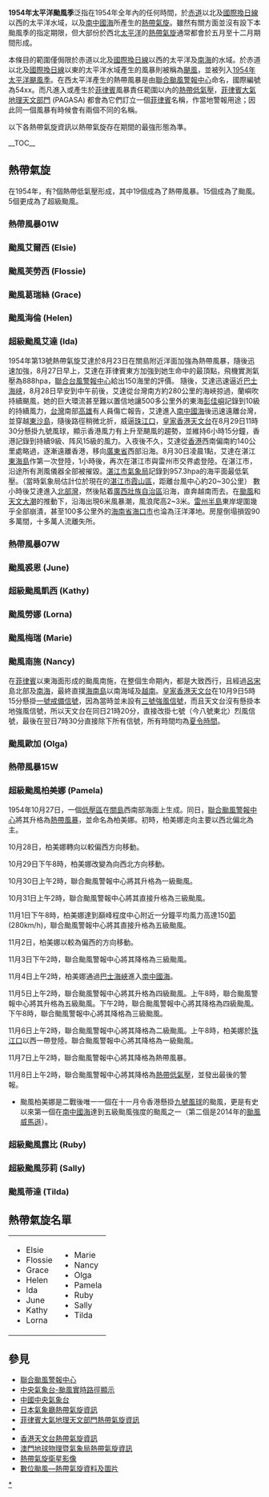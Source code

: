 {{NoteTA|G1=TyphoonOld|G2=Weather}}
{{expand|time=2013-08-19T04:00:27+00:00}}
{{Infobox hurricane season
| Track=1954 Pacific typhoon season summary map.png
| Basin=WPac
| Year=1954
| First storm formed=3月1日（熱帶風暴01W）
| Last storm dissipated=12月1日（颱風蒂達）
| Strongest storm name=超級颱風莎莉
| Strongest storm pressure=
| Strongest storm winds=150
| Average wind speed=1
| Total storms=19
| Total hurricanes=15
| Total intense=5
| Fatalities=
| Damages=
| five seasons=[[1952年太平洋颱風季|1952]] [[1953年太平洋颱風季|1953]] '''1954''' [[1955年太平洋颱風季|1955]] [[1956年太平洋颱風季|1956]] 
}}
{{portal phs}}
'''1954年太平洋颱風季'''泛指在1954年全年內的任何時間，於[[赤道|赤道]]以北及[[國際換日線|國際換日線]]以西的太平洋水域，以及[[南中國海|南中國海]]所產生的[[熱帶氣旋|熱帶氣旋]]。雖然有關方面並沒有設下本颱風季的指定期限，但大部份於西北[[太平洋|太平洋]]的[[熱帶氣旋|熱帶氣旋]]通常都會於五月至十二月期間形成。

本條目的範圍僅侷限於赤道以北及[[國際換日線|國際換日線]]以西的太平洋及[[南海|南海]]的水域。於赤道以北及[[國際換日線|國際換日線]]以東的太平洋水域產生的風暴則被稱為[[颶風|颶風]]，並被列入[[1954年太平洋颶風季|1954年太平洋颶風季]]。在西太平洋產生的熱帶風暴是由[[聯合颱風警報中心|聯合颱風警報中心]]命名，國際編號為54xx。而凡進入或產生於[[菲律賓|菲律賓]]風暴責任範圍以內的[[熱帶低氣壓|熱帶低氣壓]]，[[菲律賓大氣地球物理和天文管理局|菲律賓大氣地理天文部門]] (PAGASA) 都會為它們訂立一個[[菲律賓|菲律賓]]名稱，作當地警報用途；因此同一個風暴有時候會有兩個不同的名稱。

以下各熱帶氣旋資訊以熱帶氣旋存在期間的最強形態為準。

{{TC scale old}}
__TOC__
<div style="clear: both"></div>

== 熱帶氣旋 ==
{{NoteUTC+8}}
在1954年，有?個熱帶低氣壓形成，其中19個成為了熱帶風暴。15個成為了颱風。5個更成為了超級颱風。
===熱帶風暴01W===
{{Infobox Hurricane Small
|Basin=WPac
|Track=01W 1954 track.png
|Formed=3月1日
|Dissipated=3月4日
|1-min winds=50
|Pressure=
}}
{{Clear}}
===颱風艾爾西 (Elsie)===
{{Infobox Hurricane Small
|Basin=WPac
|Track=Elsie 1954 track.png
|Formed=5月5日
|Dissipated=5月12日
|1-min winds=100
|Pressure=
}}
{{Clear}}
===颱風芙勞西 (Flossie)===
{{Infobox Hurricane Small
|Basin=WPac
|Track=Flossie 1954 track.png
|Formed=7月4日
|Dissipated=7月10日
|1-min winds=75
|Pressure=
}}
{{Clear}}
===颱風葛瑞絲 (Grace)===
{{Infobox Hurricane Small
|Basin=WPac
|Track=Grace 1954 track.png
|Formed=8月11日
|Dissipated=8月19日
|1-min winds=100
|Pressure=
}}
{{Clear}}
===颱風海倫 (Helen)===
{{Infobox Hurricane Small
|Basin=WPac
|Track=Helen 1954 track.png
|Formed=8月11日
|Dissipated=8月17日
|1-min winds=70
|Pressure=
}}
{{Clear}}
===超級颱風艾達 (Ida)===
{{Infobox Hurricane Small
|Basin=WPac
|Track=Ida 1954 track.png
|Formed=8月18日
|Dissipated=8月31日
|1-min winds=150
|Pressure=
}}
1954年第13號熱帶氣旋艾達於8月23日在關島附近洋面加強為熱帶風暴，隨後迅速加強，8月27日早上，艾達在菲律賓東方加強到她生命中的最頂點，飛機實測氣壓為888hpa，[[聯合台風警報中心|聯合台風警報中心]]給出150海里的評價。
隨後，艾達迅速逼近[[巴士海峡|巴士海峡]]，8月28日早安到中午前後，艾達從台灣南方約280公里的海峽掠過，蘭嶼吹持續颶風，她的巨大環流甚至難以置信地讓500多公里外的東海[[彭佳嶼|彭佳嶼]]記錄到10級的持續風力，[[台灣|台灣]]南部[[高雄|高雄]]有人員傷亡報告，艾達進入[[南中國海|南中國海]]後迅速遠離台灣，並穿越[[東沙島|東沙島]]，隨後路徑稍微北折，威逼[[珠江口|珠江口]]，[[皇家香港天文台|皇家香港天文台]]在8月29日11時30分懸掛九號風球，顯示香港風力有上升至颶風的趨勢，並維持6小時15分鐘，香港記錄到持續9級、阵风15級的風力。入夜後不久，艾達從[[香港|香港]]西南偏南約140公里處略過，逐漸遠離香港，移向[[廣東省|廣東省]]西部沿海。8月30日凌晨1點，艾達在湛江[[東海島|東海島]]作第一次登陸，1小時後，再次在湛江市與雷州市交界處登陸。在湛江市，沿途所有測風儀器全部被摧毀。[[湛江市氣象局|湛江市氣象局]]記錄到957.3hpa的海平面最低氣壓。（當時氣象局估計位於現在的[[湛江市|湛江市]][[霞山區|霞山區]]，距離台風中心約20~30公里）
數小時後艾達進入[[北部灣|北部灣]]，然後貼着[[廣西壯族自治區|廣西壯族自治區]]沿海，直奔越南而去。在[[颱風|颱風]]和[[天文大潮|天文大潮]]的推動下，沿海出現6米風暴潮，風浪爬高2~3米。[[雷州半島|雷州半島]]東岸堤圍幾乎全部崩潰，甚至100多公里外的[[海南省|海南省]][[海口市|海口市]]也淪為汪洋澤地。房屋倒塌損毀90多萬間，十多萬人流離失所。

{{Clear}}

===熱帶風暴07W===
{{Infobox Hurricane Small
|Basin=WPac
|Track=07W 1954 track.png
|Formed=8月20日
|Dissipated=8月26日
|1-min winds=40
|Pressure=
}}
{{Clear}}
===颱風裘恩 (June)===
{{Infobox Hurricane Small
|Basin=WPac
|Track=June 1954 track.png
|Formed=8月28日
|Dissipated=9月8日
|1-min winds=120
|Pressure=
}}
{{Clear}}

===超級颱風凱西 (Kathy)===
{{Infobox Hurricane Small
|Basin=WPac
|Track=Kathy 1954 track.png
|Formed=9月4日
|Dissipated=9月15日
|1-min winds=130
|Pressure=
}}
{{Clear}}
===颱風勞娜 (Lorna)===
{{Infobox Hurricane Small
|Basin=WPac
|Track=Lorna 1954 track.png
|Formed=9月11日
|Dissipated=9月19日
|1-min winds=100
|Pressure=
}}
{{Clear}}
===颱風梅瑞 (Marie)===
{{main|洞爺丸颱風}}
{{Infobox Hurricane Small
|Basin=WPac
|Track=Marie 1954 track.png
|Formed=9月18日
|Dissipated=9月29日
|1-min winds=75
|Pressure=
}}
{{Clear}}

===颱風南施 (Nancy)===
{{Infobox Hurricane Small
|Basin=WPac
|Track=Nancy 1954 track.png
|Formed=9月30日
|Dissipated=10月13日
|1-min winds=85
|Pressure=
}}
在[[菲律賓|菲律賓]]以東海面形成的颱風南施，在整個生命期內，都是大致西行，且經過[[呂宋|呂宋]]島北部及[[南海|南海]]，最終直撲[[海南島|海南島]]以南海域及[[越南|越南]]。[[香港天文台|皇家香港天文台]]在10月9日5時15分懸掛[[一號戒備信號|一號戒備信號]]，因為當時並未設有[[三號強風信號|三號強風信號]]，而且天文台沒有懸掛本地強風信號，所以天文台在同日21時20分，直接改掛七號（今八號東北）烈風信號，最後在翌日7時30分直接除下所有信號，所有時間均為[[夏令時間|夏令時間]]。

{{Clear}}

===颱風歐加 (Olga)===
{{Infobox Hurricane Small
|Basin=WPac
|Track=Olga 1954 track.png
|Formed=10月12日
|Dissipated=10月18日
|1-min winds=100
|Pressure=
}}
{{Clear}}
===熱帶風暴15W===
{{Infobox Hurricane Small
|Basin=WPac
|Track=15W 1954 track.png
|Formed=10月24日
|Dissipated=10月26日
|1-min winds=40
|Pressure=
}}
{{Clear}}
===超級颱風柏美娜 (Pamela)===
{{main|颱風柏美娜 (1954年)}}
{{Infobox Hurricane Small
|Basin=WPac
|Track=Pamela 1954 track.png
|Formed=1954年10月27日
|Dissipated=1954年11月8日
|1-min winds=150
|Pressure=890
}}
1954年10月27日，一個[[低壓區|低壓區]]在[[關島|關島]]西南部海面上生成。同日，[[聯合颱風警報中心|聯合颱風警報中心]]將其升格為[[熱帶風暴|熱帶風暴]]，並命名為柏美娜。初時，柏美娜走向主要以西北偏北為主。

10月28日，柏美娜轉向以較偏西方向移動。

10月29日下午8時，柏美娜改變為向西北方向移動。

10月30日上午2時，聯合颱風警報中心將其升格為一級颱風。

10月31日上午2時，聯合颱風警報中心將其直接升格為三級颱風。

11月1日下午8時，柏美娜達到巔峰程度中心附近一分鐘平均風力高達150[[節_(單位)|節]](280km/h)，聯合颱風警報中心將其直接升格為五級颱風。

11月2日，柏美娜以較為偏西的方向移動。

11月3日下午2時，聯合颱風警報中心將其降格為三級颱風。

11月4日上午2時，柏美娜通過[[巴士海峽|巴士海峽]]進入[[南中國海|南中國海]]。

11月5日上午2時，聯合颱風警報中心將其升格為四級颱風。上午8時，聯合颱風警報中心將其升格為五級颱風。下午2時，聯合颱風警報中心將其降格為四級颱風。下午8時，聯合颱風警報中心將其降格為三級颱風。

11月6日上午2時，聯合颱風警報中心將其降格為二級颱風。上午8時，柏美娜於[[珠江口|珠江口]]以西一帶登陸。聯合颱風警報中心將其降格為一級颱風。

11月7日上午2時，聯合颱風警報中心將其降格為熱帶風暴。

11月8日上午2時，聯合颱風警報中心將其降格為[[熱帶低氣壓|熱帶低氣壓]]，並發出最後的警報。

*颱風柏美娜是二戰後唯一一個在十一月令香港懸掛[[九號烈風或暴風風力增強信號|九號風球]]的颱風，更是有史以來第一個在[[南中國海|南中國海]]達到五級颱風強度的颱風之一（第二個是2014年的[[颱風威馬遜_(2014年)|颱風威馬遜]]）。

{{Clear}}

===超級颱風露比 (Ruby)===
{{Infobox Hurricane Small
|Basin=WPac
|Track=Ruby 1954 track.png
|Formed=11月2日
|Dissipated=11月11日
|1-min winds=150
|Pressure=
}}
{{Clear}}
===超級颱風莎莉 (Sally)===
{{Infobox Hurricane Small
|Basin=WPac
|Track=Sally 1954 track.png
|Formed=11月10日
|Dissipated=11月20日
|1-min winds=150
|Pressure=
}}
{{Clear}}
===颱風蒂達 (Tilda)===
{{Infobox Hurricane Small
|Basin=WPac
|Track=Tilda 1954 track.png
|Formed=11月22日
|Dissipated=12月1日
|1-min winds=125
|Pressure=
}}
{{Clear}}

==熱帶氣旋名單==
{|width="90%"
|
* Elsie
* Flossie
* Grace
* Helen
* Ida
* June
* Kathy
* Lorna
|
* Marie
* Nancy
* Olga
* Pamela
* Ruby
* Sally
* Tilda
|}

==參見==
{{Commons category|1954 Pacific typhoon season}}
* [http://www.usno.navy.mil/JTWC 聯合颱風警報中心]{{Wayback|url=http://www.usno.navy.mil/JTWC |date=20100301105349 }}
* [https://web.archive.org/web/20120625221929/http://map.weather.gov.cn/ 中央氣象台-颱風實時路徑顯示]
* [https://web.archive.org/web/20120928121548/http://www.nmc.gov.cn/ 中國中央氣象台]
* [http://www.jma.go.jp/en/typh/ 日本氣象廳熱帶氣旋資訊]{{WebCite|url=https://www.webcitation.org/6rdK3LVIg?url=http://www.jma.go.jp/en/typh/ |date=20170701143628 |dateformat=iso }}
* [https://web.archive.org/web/20130918054024/http://www.pagasa.dost.gov.ph/wb/tc_up.html 菲律賓大氣地理天文部門熱帶氣旋資訊]
* {{AnyLink|http://www.cwb.gov.tw/|中央氣象局全球資訊網|中央氣象局|type=外部}}
* [http://www.hko.gov.hk/wxinfo/currwx/tc_posc.htm 香港天文台熱帶氣旋資訊]{{Wayback|url=http://www.hko.gov.hk/wxinfo/currwx/tc_posc.htm |date=20081216231321 }}
* [http://www.smg.gov.mo/www/cvm/typhoon/fc_typhoonmain.htm 澳門地球物理暨氣象局熱帶氣旋資訊]{{Wayback|url=http://www.smg.gov.mo/www/cvm/typhoon/fc_typhoonmain.htm |date=20090829002333 }}
* [http://www.nrlmry.navy.mil/tc_pages/tc_home.html 熱帶氣旋衛星影像]{{Wayback|url=http://www.nrlmry.navy.mil/tc_pages/tc_home.html |date=20131225201201 }}
* [http://agora.ex.nii.ac.jp/digital-typhoon/index.html.en 數位颱風—熱帶氣旋資料及圖片]{{Wayback|url=http://agora.ex.nii.ac.jp/digital-typhoon/index.html.en |date=20151126060741 }}

{{太平洋颱風季}}
[[Category:1954年太平洋颱風季|*]]